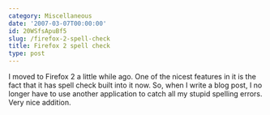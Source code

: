 ```yaml
---
category: Miscellaneous
date: '2007-03-07T00:00:00'
id: 20WSfsApuBf5
slug: /firefox-2-spell-check
title: Firefox 2 spell check
type: post
---
```


I moved to Firefox 2 a little while ago. One of the nicest features
in it is the fact that it has spell check built into it now. So,
when I write a blog post, I no longer have to use another
application to catch all my stupid spelling errors. Very nice
addition.